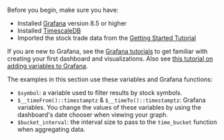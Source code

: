 Before you begin, make sure you have:

* Installed [Grafana][install-grafana] version&nbsp;8.5 or higher
* Installed [TimescaleDB][install-timescale]
* Imported the stock trade data from the [Getting Started Tutorial][gsg-data]

If you are new to Grafana, see the [Grafana tutorials][grafana-tutorials]
to get familiar with creating your first dashboard and visualizations. Also
see [this tutorial on adding variables to Grafana][variables-tutorial].

The examples in this section use these variables and Grafana functions:
* `$symbol`: a variable used to filter results by stock symbols.
* `$__timeFrom()::timestamptz` & `$__timeTo()::timestamptz`:
  Grafana variables. You change the values of these variables by
  using the dashboard's date chooser when viewing your graph.
* `$bucket_interval`: the interval size to pass to the `time_bucket`
  function when aggregating data.

[install-grafana]: https://grafana.com/get/
[install-timescale]: /install/:currentVersion:/
[gsg-data]: /getting-started/:currentVersion:/add-data/
[grafana-tutorials]: /timescaledb/:currentVersion:/tutorials/grafana/
[variables-tutorial]: https://youtu.be/Fq9xsvHPsSQ
